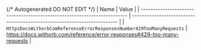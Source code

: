 {/* Autogenerated DO NOT EDIT  */}
| Name                                                                     | Value                                                                    |
| ------------------------------------------------------------------------ | ------------------------------------------------------------------------ |
| `HttpsDocsWithorbComReferenceErrorResponsesNumber429TooManyRequests`     | https://docs.withorb.com/reference/error-responses#429-too-many-requests |